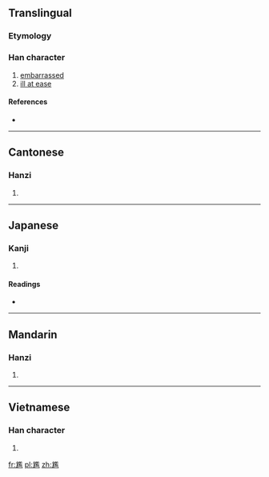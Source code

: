 {{also|尴}}
==Translingual==

===Etymology===
{{Han compound|尢|監|c1=s|c2=p|ls=psc}}

===Han character===
{{Han char|rn=43|rad=尢|as=14|sn=17|four=4801<sub>1</sub>|canj=大山尸戈廿 (KUSIT), 大山尸一廿 (KUSMT)|ids=⿸[[尢]][[監]]}}

# [[embarrassed]]
# [[ill at ease]]

====References====
* {{Han ref|kx=0299.221|dkj=07624|dj=0595.020|hdz=10557.150|uh=5C37|ud=23607|bh=C0AA|bd=49322}}

----

==Cantonese==

===Hanzi===
{{yue-hanzi|jyut=[[gaam1]], [[gaam3]]|y=gaam1, gaam3|sim=尴}}

# {{defn|lang=yue|sort=尢14}}

----

==Japanese==

===Kanji===
{{ja-kanji|grade=|rs=尢14}}

# {{defn|lang=ja|sort=尢14}}

====Readings====
* {{ja-readings|on=[[かん]] (kan), [[けん]] (ken)|kun=}}

----

==Mandarin==

===Hanzi===
{{cmn-hanzi|sim=尴|pin=[[gān]] ([[gan1]])|wg=kan<sup>1</sup>}}

# {{defn|lang=cmn|sort=尢14}}

----

==Vietnamese==

===Han character===
{{vi-hantu|[[giám]]|rs=尢14}}

# {{defn|lang=vi|sort=尢14}}

[[fr:尷]]
[[pl:尷]]
[[zh:尷]]